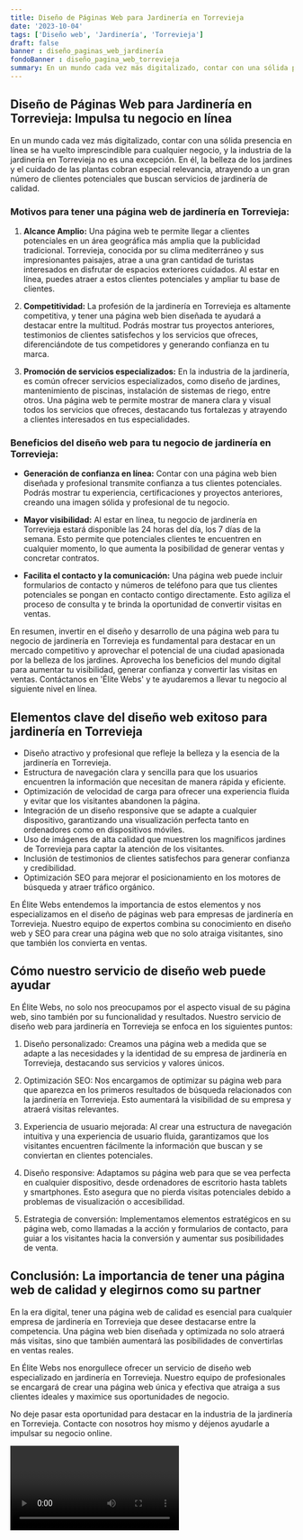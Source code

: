 ```yaml
---
title: Diseño de Páginas Web para Jardinería en Torrevieja
date: '2023-10-04'
tags: ['Diseño web', 'Jardinería', 'Torrevieja']
draft: false
banner : diseño_paginas_web_jardinería
fondoBanner : diseño_pagina_web_torrevieja
summary: En un mundo cada vez más digitalizado, contar con una sólida presencia en línea se ha vuelto imprescindible para cualquier negocio, y la industria de la jardinería en Torrevieja no es una excepción. En él, la belleza de los jardines y el cuidado de las plantas cobran especial relevancia, atrayendo a un gran número de clientes potenciales que buscan servicios de jardinería de calidad.
---
```


## **Diseño de Páginas Web para Jardinería en Torrevieja: Impulsa tu negocio en línea**

En un mundo cada vez más digitalizado, contar con una sólida presencia en línea se ha vuelto imprescindible para cualquier negocio, y la industria de la jardinería en Torrevieja no es una excepción. En él, la belleza de los jardines y el cuidado de las plantas cobran especial relevancia, atrayendo a un gran número de clientes potenciales que buscan servicios de jardinería de calidad.

### **Motivos para tener una página web de jardinería en Torrevieja:**

1. **Alcance Amplio:** Una página web te permite llegar a clientes potenciales en un área geográfica más amplia que la publicidad tradicional. Torrevieja, conocida por su clima mediterráneo y sus impresionantes paisajes, atrae a una gran cantidad de turistas interesados en disfrutar de espacios exteriores cuidados. Al estar en línea, puedes atraer a estos clientes potenciales y ampliar tu base de clientes.

2. **Competitividad:** La profesión de la jardinería en Torrevieja es altamente competitiva, y tener una página web bien diseñada te ayudará a destacar entre la multitud. Podrás mostrar tus proyectos anteriores, testimonios de clientes satisfechos y los servicios que ofreces, diferenciándote de tus competidores y generando confianza en tu marca.

3. **Promoción de servicios especializados:** En la industria de la jardinería, es común ofrecer servicios especializados, como diseño de jardines, mantenimiento de piscinas, instalación de sistemas de riego, entre otros. Una página web te permite mostrar de manera clara y visual todos los servicios que ofreces, destacando tus fortalezas y atrayendo a clientes interesados en tus especialidades.

### **Beneficios del diseño web para tu negocio de jardinería en Torrevieja:**

- **Generación de confianza en línea:** Contar con una página web bien diseñada y profesional transmite confianza a tus clientes potenciales. Podrás mostrar tu experiencia, certificaciones y proyectos anteriores, creando una imagen sólida y profesional de tu negocio.

- **Mayor visibilidad:** Al estar en línea, tu negocio de jardinería en Torrevieja estará disponible las 24 horas del día, los 7 días de la semana. Esto permite que potenciales clientes te encuentren en cualquier momento, lo que aumenta la posibilidad de generar ventas y concretar contratos.

- **Facilita el contacto y la comunicación:** Una página web puede incluir formularios de contacto y números de teléfono para que tus clientes potenciales se pongan en contacto contigo directamente. Esto agiliza el proceso de consulta y te brinda la oportunidad de convertir visitas en ventas.

En resumen, invertir en el diseño y desarrollo de una página web para tu negocio de jardinería en Torrevieja es fundamental para destacar en un mercado competitivo y aprovechar el potencial de una ciudad apasionada por la belleza de los jardines. Aprovecha los beneficios del mundo digital para aumentar tu visibilidad, generar confianza y convertir las visitas en ventas. Contáctanos en 'Élite Webs' y te ayudaremos a llevar tu negocio al siguiente nivel en línea.

<GifSeo />

<Cta />

## Elementos clave del diseño web exitoso para jardinería en Torrevieja

- Diseño atractivo y profesional que refleje la belleza y la esencia de la jardinería en Torrevieja.
- Estructura de navegación clara y sencilla para que los usuarios encuentren la información que necesitan de manera rápida y eficiente.
- Optimización de velocidad de carga para ofrecer una experiencia fluida y evitar que los visitantes abandonen la página.
- Integración de un diseño responsive que se adapte a cualquier dispositivo, garantizando una visualización perfecta tanto en ordenadores como en dispositivos móviles.
- Uso de imágenes de alta calidad que muestren los magníficos jardines de Torrevieja para captar la atención de los visitantes.
- Inclusión de testimonios de clientes satisfechos para generar confianza y credibilidad.
- Optimización SEO para mejorar el posicionamiento en los motores de búsqueda y atraer tráfico orgánico.

En Élite Webs entendemos la importancia de estos elementos y nos especializamos en el diseño de páginas web para empresas de jardinería en Torrevieja. Nuestro equipo de expertos combina su conocimiento en diseño web y SEO para crear una página web que no solo atraiga visitantes, sino que también los convierta en ventas.

## Cómo nuestro servicio de diseño web puede ayudar

En Élite Webs, no solo nos preocupamos por el aspecto visual de su página web, sino también por su funcionalidad y resultados. Nuestro servicio de diseño web para jardinería en Torrevieja se enfoca en los siguientes puntos:

1. Diseño personalizado: Creamos una página web a medida que se adapte a las necesidades y la identidad de su empresa de jardinería en Torrevieja, destacando sus servicios y valores únicos.

2. Optimización SEO: Nos encargamos de optimizar su página web para que aparezca en los primeros resultados de búsqueda relacionados con la jardinería en Torrevieja. Esto aumentará la visibilidad de su empresa y atraerá visitas relevantes.

3. Experiencia de usuario mejorada: Al crear una estructura de navegación intuitiva y una experiencia de usuario fluida, garantizamos que los visitantes encuentren fácilmente la información que buscan y se conviertan en clientes potenciales.

4. Diseño responsive: Adaptamos su página web para que se vea perfecta en cualquier dispositivo, desde ordenadores de escritorio hasta tablets y smartphones. Esto asegura que no pierda visitas potenciales debido a problemas de visualización o accesibilidad.

5. Estrategia de conversión: Implementamos elementos estratégicos en su página web, como llamadas a la acción y formularios de contacto, para guiar a los visitantes hacia la conversión y aumentar sus posibilidades de venta.

## Conclusión: La importancia de tener una página web de calidad y elegirnos como su partner

En la era digital, tener una página web de calidad es esencial para cualquier empresa de jardinería en Torrevieja que desee destacarse entre la competencia. Una página web bien diseñada y optimizada no solo atraerá más visitas, sino que también aumentará las posibilidades de convertirlas en ventas reales.

En Élite Webs nos enorgullece ofrecer un servicio de diseño web especializado en jardinería en Torrevieja. Nuestro equipo de profesionales se encargará de crear una página web única y efectiva que atraiga a sus clientes ideales y maximice sus oportunidades de negocio.

No deje pasar esta oportunidad para destacar en la industria de la jardinería en Torrevieja. Contacte con nosotros hoy mismo y déjenos ayudarle a impulsar su negocio online.

<Video />

<CtaBot job='Jardinería' city='Torrevieja'/>

<Gmaps query='Torrevieja+españa+maps' />